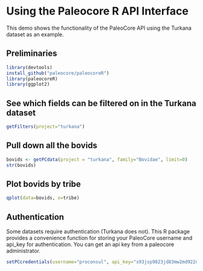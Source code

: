 Using the Paleocore R API Interface
========================================================

This demo shows the functionality of the PaleoCore API using the Turkana dataset as an example. 

## Preliminaries

```r
library(devtools)
install_github("paleocore/paleocoreR")
library(paleocoreR)
library(ggplot2)
```
## See which fields can be filtered on in the Turkana dataset

```r
getFilters(project="turkana")
```


## Pull down all the bovids

```r
bovids <- getPCdata(project = "turkana", family="Bovidae", limit=0)
str(bovids)
```

## Plot bovids by tribe
```r
qplot(data=bovids, x=tribe)
```


## Authentication

Some datasets require authentication (Turkana does not).  This R package provides a convenience function for storing your PaleoCore username and api_key for authentication.  You can get an api key from a paleocore administrator. 

```r
setPCcredentials(username="proconsul", api_key="s93jsp9823jd83mw2md922d93kd73f23kdf23ld7")
```